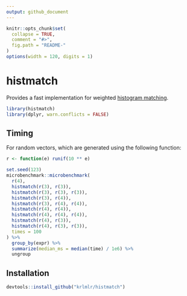 ```yaml
---
output: github_document
---
```


<!-- README.md is generated from README.Rmd. Please edit that file -->

```r
knitr::opts_chunk$set(
  collapse = TRUE,
  comment = "#>",
  fig.path = "README-"
)
options(width = 120, digits = 1)
```

# histmatch

Provides a fast implementation for weighted [histogram matching](https://en.wikipedia.org/wiki/Histogram_matching).

```r
library(histmatch)
library(dplyr, warn.conflicts = FALSE)
```


## Timing

For random vectors, which are generated using the following function:

```r
r <- function(e) runif(10 ** e)
```

```r
set.seed(123)
microbenchmark::microbenchmark(
  r(4),
  histmatch(r(3), r(3)),
  histmatch(r(3), r(3), r(3)),
  histmatch(r(3), r(4)),
  histmatch(r(3), r(4), r(4)),
  histmatch(r(4), r(4)),
  histmatch(r(4), r(4), r(4)),
  histmatch(r(4), r(3)),
  histmatch(r(4), r(3), r(3)),
  times = 100
) %>%
  group_by(expr) %>% 
  summarize(median_ms = median(time) / 1e6) %>% 
  ungroup
```


## Installation

```r
devtools::install_github("krlmlr/histmatch")
```
